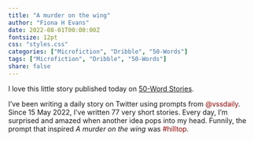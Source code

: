 ```yaml
---
title: "A murder on the wing"
author: "Fiona H Evans"
date: 2022-08-01T00:00:00Z
fontsize: 12pt
css: "styles.css"
categories: ["Microfiction", "Dribble", "50-Words"]
tags: ["Microfiction", "Dribble", "50-Words"]
share: false
---
```


I love this little story published today on [50-Word Stories](https://fiftywordstories.com/2022/08/01/fiona-h-evans-a-murder-on-the-wing/). 

I've been writing a daily story on Twitter using prompts from <font style="color: #990000">@vssdaily</font>. Since 15 May 2022, I've written 77 very short stories. Every day, I'm surprised and amazed when another idea pops into my head. Funnily, the prompt that inspired _A murder on the wing_ was <font style="color: #990000">#hilltop</font>. 

